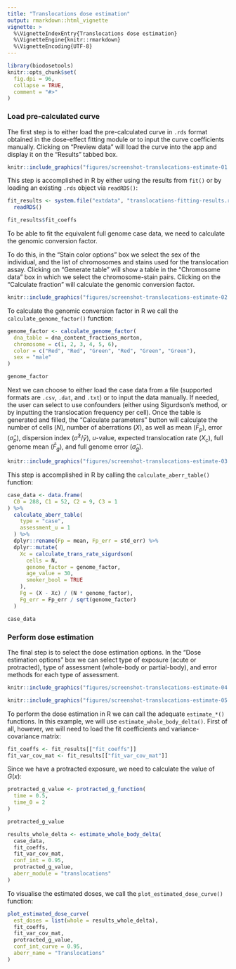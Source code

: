 ```yaml
---
title: "Translocations dose estimation"
output: rmarkdown::html_vignette
vignette: >
  %\VignetteIndexEntry{Translocations dose estimation}
  %\VignetteEngine{knitr::rmarkdown}
  %\VignetteEncoding{UTF-8}
---
```


```r
library(biodosetools)
knitr::opts_chunk$set(
  fig.dpi = 96,
  collapse = TRUE,
  comment = "#>"
)
```

### Load pre-calculated curve

The first step is to either load the pre-calculated curve in `.rds` format obtained in the dose-effect fitting module or to input the curve coefficients manually. Clicking on "Preview data" will load the curve into the app and display it on the "Results" tabbed box.

```r
knitr::include_graphics("figures/screenshot-translocations-estimate-01.png")
```

This step is accomplished in R by either using the results from `fit()` or by loading an existing `.rds` object via `readRDS()`:

```r
fit_results <- system.file("extdata", "translocations-fitting-results.rds", package = "biodosetools") %>%
  readRDS()
```

```r
fit_results$fit_coeffs
```

To be able to fit the equivalent full genome case data, we need to calculate the genomic conversion factor.

To do this, in the "Stain color options" box we select the sex of the individual, and the list of chromosomes and stains used for the translocation assay. Clicking on "Generate table" will show a table in the "Chromosome data" box in which we select the chromosome-stain pairs. Clicking on the "Calculate fraction" will calculate the genomic conversion factor.

```r
knitr::include_graphics("figures/screenshot-translocations-estimate-02.png")
```

To calculate the genomic conversion factor in R we call the `calculate_genome_factor()` function:

```r
genome_factor <- calculate_genome_factor(
  dna_table = dna_content_fractions_morton,
  chromosome = c(1, 2, 3, 4, 5, 6),
  color = c("Red", "Red", "Green", "Red", "Green", "Green"),
  sex = "male"
)
```

```r
genome_factor
```

Next we can choose to either load the case data from a file (supported formats are `.csv`, `.dat`, and `.txt`) or to input the data manually. If needed, the user can select to use confounders (either using Sigurdson's method, or by inputting the translocation frequency per cell). Once the table is generated and filled, the "Calculate parameters" button will calculate the number of cells ($N$), number of aberrations ($X$), as well as mean ($\bar{F}_{p}$), error ($\hat{\sigma}_{p}$), dispersion index ($\hat{\sigma}^{2}/\bar{y}$), $u$-value, expected translocation rate ($X_{c}$), full genome mean ($\bar{F}_{g}$), and full genome error ($\hat{\sigma}_{g}$).

```r
knitr::include_graphics("figures/screenshot-translocations-estimate-03.png")
```

This step is accomplished in R by calling the `calculate_aberr_table()` function:

```r
case_data <- data.frame(
  C0 = 288, C1 = 52, C2 = 9, C3 = 1
) %>%
  calculate_aberr_table(
    type = "case",
    assessment_u = 1
  ) %>%
  dplyr::rename(Fp = mean, Fp_err = std_err) %>%
  dplyr::mutate(
    Xc = calculate_trans_rate_sigurdson(
      cells = N,
      genome_factor = genome_factor,
      age_value = 30,
      smoker_bool = TRUE
    ),
    Fg = (X - Xc) / (N * genome_factor),
    Fg_err = Fp_err / sqrt(genome_factor)
  )
```

```r
case_data
```

### Perform dose estimation

The final step is to select the dose estimation options. In the "Dose estimation options" box we can select type of exposure (acute or protracted), type of assessment (whole-body or partial-body), and error methods for each type of assessment.

```r
knitr::include_graphics("figures/screenshot-translocations-estimate-04.png")
```

```r
knitr::include_graphics("figures/screenshot-translocations-estimate-05.png")
```

To perform the dose estimation in R we can call the adequate `estimate_*()` functions. In this example, we will use `estimate_whole_body_delta()`. First of all, however, we will need to load the fit coefficients and variance-covariance matrix:

```r
fit_coeffs <- fit_results[["fit_coeffs"]]
fit_var_cov_mat <- fit_results[["fit_var_cov_mat"]]
```

Since we have a protracted exposure, we need to calculate the value of $G(x)$:

```r
protracted_g_value <- protracted_g_function(
  time = 0.5,
  time_0 = 2
)
```

```r
protracted_g_value
```

```r
results_whole_delta <- estimate_whole_body_delta(
  case_data,
  fit_coeffs,
  fit_var_cov_mat,
  conf_int = 0.95,
  protracted_g_value,
  aberr_module = "translocations"
)
```

To visualise the estimated doses, we call the `plot_estimated_dose_curve()` function:

```r
plot_estimated_dose_curve(
  est_doses = list(whole = results_whole_delta),
  fit_coeffs,
  fit_var_cov_mat,
  protracted_g_value,
  conf_int_curve = 0.95,
  aberr_name = "Translocations"
)
```
